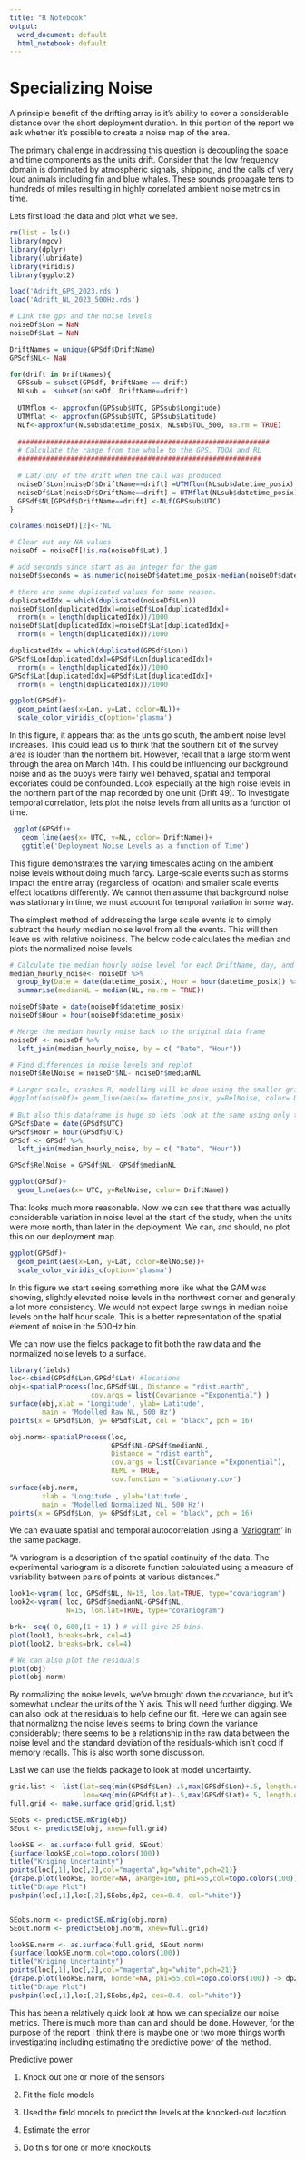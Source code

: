 ```yaml
---
title: "R Notebook"
output:
  word_document: default
  html_notebook: default
---
```


# Specializing Noise

A principle benefit of the drifting array is it's ability to cover a considerable distance over the short deployment duration. In this portion of the report we ask whether it's possible to create a noise map of the area.

The primary challenge in addressing this question is decoupling the space and time components as the units drift. Consider that the low frequency domain is dominated by atmospheric signals, shipping, and the calls of very loud animals including fin and blue whales. These sounds propagate tens to hundreds of miles resulting in highly correlated ambient noise metrics in time.

Lets first load the data and plot what we see.

```r
rm(list = ls())
library(mgcv)
library(dplyr)
library(lubridate)
library(viridis)
library(ggplot2)

load('Adrift_GPS_2023.rds')
load('Adrift_NL_2023_500Hz.rds')

# Link the gps and the noise levels
noiseDf$Lon = NaN
noiseDf$Lat = NaN

DriftNames = unique(GPSdf$DriftName)
GPSdf$NL<- NaN

for(drift in DriftNames){
  GPSsub = subset(GPSdf, DriftName == drift)
  NLsub =  subset(noiseDf, DriftName==drift)
  
  UTMflon <- approxfun(GPSsub$UTC, GPSsub$Longitude)
  UTMflat <- approxfun(GPSsub$UTC, GPSsub$Latitude)
  NLf<-approxfun(NLsub$datetime_posix, NLsub$TOL_500, na.rm = TRUE)
  
  ##############################################################
  # Calculate the range from the whale to the GPS, TDOA and RL
  ############################################################
  
  # Lat/lon/ of the drift when the call was produced
  noiseDf$Lon[noiseDf$DriftName==drift] =UTMflon(NLsub$datetime_posix)
  noiseDf$Lat[noiseDf$DriftName==drift] = UTMflat(NLsub$datetime_posix)
  GPSdf$NL[GPSdf$DriftName==drift] <-NLf(GPSsub$UTC)
}

colnames(noiseDf)[2]<-'NL'

# Clear out any NA values
noiseDf = noiseDf[!is.na(noiseDf$Lat),]

# add seconds since start as an integer for the gam
noiseDf$seconds = as.numeric(noiseDf$datetime_posix-median(noiseDf$datetime_posix))

# there are some duplicated values for some reason.
duplicatedIdx = which(duplicated(noiseDf$Lon))
noiseDf$Lon[duplicatedIdx]=noiseDf$Lon[duplicatedIdx]+
  rnorm(n = length(duplicatedIdx))/1000
noiseDf$Lat[duplicatedIdx]=noiseDf$Lat[duplicatedIdx]+
  rnorm(n = length(duplicatedIdx))/1000

duplicatedIdx = which(duplicated(GPSdf$Lon))
GPSdf$Lon[duplicatedIdx]=GPSdf$Lon[duplicatedIdx]+
  rnorm(n = length(duplicatedIdx))/1000
GPSdf$Lat[duplicatedIdx]=GPSdf$Lat[duplicatedIdx]+
  rnorm(n = length(duplicatedIdx))/1000

ggplot(GPSdf)+
  geom_point(aes(x=Lon, y=Lat, color=NL))+
  scale_color_viridis_c(option='plasma')

```

In this figure, it appears that as the units go south, the ambient noise level increases. This could lead us to think that the southern bit of the survey area is louder than the northern bit. However, recall that a large storm went through the area on March 14th. This could be influencing our background noise and as the buoys were fairly well behaved, spatial and temporal excoriates could be confounded. Look especially at the high noise levels in the northern part of the map recorded by one unit (Drift 49). To investigate temporal correlation, lets plot the noise levels from all units as a function of time.

```r
 ggplot(GPSdf)+
   geom_line(aes(x= UTC, y=NL, color= DriftName))+
   ggtitle('Deployment Noise Levels as a function of Time')

```

This figure demonstrates the varying timescales acting on the ambient noise levels without doing much fancy. Large-scale events such as storms impact the entire array (regardless of location) and smaller scale events effect locations differently. We cannot then assume that background noise was stationary in time, we must account for temporal variation in some way.

The simplest method of addressing the large scale events is to simply subtract the hourly median noise level from all the events. This will then leave us with relative noisiness. The below code calculates the median and plots the normalized noise levels.

```r

# Calculate the median hourly noise level for each DriftName, day, and hour
median_hourly_noise<- noiseDf %>%
  group_by(Date = date(datetime_posix), Hour = hour(datetime_posix)) %>%
  summarise(medianNL = median(NL, na.rm = TRUE))

noiseDf$Date = date(noiseDf$datetime_posix)
noiseDf$Hour = hour(noiseDf$datetime_posix)

# Merge the median hourly noise back to the original data frame
noiseDf <- noiseDf %>%
  left_join(median_hourly_noise, by = c( "Date", "Hour"))

# Find differences in noise levels and replot
noiseDf$RelNoise = noiseDf$NL- noiseDf$medianNL

# Larger scale, crashes R, modelling will be done using the smaller grid
#ggplot(noiseDf)+ geom_line(aes(x= datetime_posix, y=RelNoise, color= DriftName))
 
# But also this dataframe is huge so lets look at the same using only the GPS locations which will making the modelling tennable
GPSdf$Date = date(GPSdf$UTC)
GPSdf$Hour = hour(GPSdf$UTC)
GPSdf <- GPSdf %>%
  left_join(median_hourly_noise, by = c( "Date", "Hour"))

GPSdf$RelNoise = GPSdf$NL- GPSdf$medianNL

ggplot(GPSdf)+ 
  geom_line(aes(x= UTC, y=RelNoise, color= DriftName))
```

That looks much more reasonable. Now we can see that there was actually considerable variation in noise level at the start of the study, when the units were more north, than later in the deployment. We can, and should, no plot this on our deployment map.

```r
ggplot(GPSdf)+
  geom_point(aes(x=Lon, y=Lat, color=RelNoise))+
  scale_color_viridis_c(option='plasma')
```

In this figure we start seeing something more like what the GAM was showing, slightly elevated noise levels in the northwest corner and generally a lot more consistency. We would not expect large swings in median noise levels on the half hour scale. This is a better representation of the spatial element of noise in the 500Hz bin.

We can now use the fields package to fit both the raw data and the normalized noise levels to a surface.

```r
library(fields)
loc<-cbind(GPSdf$Lon,GPSdf$Lat) #locations
obj<-spatialProcess(loc,GPSdf$NL, Distance = "rdist.earth",
                    cov.args = list(Covariance ="Exponential") )
surface(obj,xlab = 'Longitude', ylab='Latitude', 
        main = 'Modelled Raw NL, 500 Hz')
points(x = GPSdf$Lon, y= GPSdf$Lat, col = "black", pch = 16)

obj.norm<-spatialProcess(loc,
                         GPSdf$NL-GPSdf$medianNL, 
                         Distance = "rdist.earth",
                         cov.args = list(Covariance ="Exponential"),
                         REML = TRUE,
                         cov.function = 'stationary.cov')
surface(obj.norm,
        xlab = 'Longitude', ylab='Latitude', 
        main = 'Modelled Normalized NL, 500 Hz')
points(x = GPSdf$Lon, y= GPSdf$Lat, col = "black", pch = 16)
```

We can evaluate spatial and temporal autocorrelation using a '[Variogram](https://vsp.pnnl.gov/help/vsample/Kriging_Variogram.htm#:~:text=Variogram%20Parameters&text=The%20default%20and%20recommended%20first,for%20log%2Dnormally%20distributed%20data.)' in the same package.

"A variogram is a description of the spatial continuity of the data. The experimental variogram is a discrete function calculated using a measure of variability between pairs of points at various distances."

```r
look1<-vgram( loc, GPSdf$NL, N=15, lon.lat=TRUE, type="covariogram")
look2<-vgram( loc, GPSdf$medianNL-GPSdf$NL, 
              N=15, lon.lat=TRUE, type="covariogram")

brk<- seq( 0, 600,(1 + 1) ) # will give 25 bins.
plot(look1, breaks=brk, col=4)
plot(look2, breaks=brk, col=4)

# We can also plot the residuals
plot(obj)
plot(obj.norm)
```

By normalizing the noise levels, we've brought down the covariance, but it's somewhat unclear the units of the Y axis. This will need further digging. We can also look at the residuals to help define our fit. Here we can again see that normalizng the noise levels seems to bring down the variance considerably; there seems to be a relationship in the raw data between the noise level and the standard deviation of the residuals-which isn't good if memory recalls. This is also worth some discussion.

Last we can use the fields package to look at model uncertainty.

```r
grid.list <- list(lat=seq(min(GPSdf$Lon)-.5,max(GPSdf$Lon)+.5, length.out =100), 
                  lon=seq(min(GPSdf$Lat)-.5,max(GPSdf$Lat)+.5, length.out =100))
full.grid <- make.surface.grid(grid.list)

SEobs <- predictSE.mKrig(obj)
SEout <- predictSE(obj, xnew=full.grid)

lookSE <- as.surface(full.grid, SEout)
{surface(lookSE,col=topo.colors(100))
title("Kriging Uncertainty")
points(loc[,1],loc[,2],col="magenta",bg="white",pch=21)}
{drape.plot(lookSE, border=NA, aRange=160, phi=55,col=topo.colors(100)) -> dp2
title("Drape Plot")
pushpin(loc[,1],loc[,2],SEobs,dp2, cex=0.4, col="white")}


SEobs.norm <- predictSE.mKrig(obj.norm)
SEout.norm <- predictSE(obj.norm, xnew=full.grid)

lookSE.norm <- as.surface(full.grid, SEout.norm)
{surface(lookSE.norm,col=topo.colors(100))
title("Kriging Uncertainty")
points(loc[,1],loc[,2],col="magenta",bg="white",pch=21)}
{drape.plot(lookSE.norm, border=NA, phi=55,col=topo.colors(100)) -> dp2
title("Drape Plot")
pushpin(loc[,1],loc[,2],SEobs,dp2, cex=0.4, col="white")}
```

This has been a relatively quick look at how we can specialize our noise metrics. There is much more than can and should be done. However, for the purpose of the report I think there is maybe one or two more things worth investigating including estimating the predictive power of the method.

Predictive power

1.  Knock out one or more of the sensors

2.  Fit the field models

3.  Used the field models to predict the levels at the knocked-out location

4.  Estimate the error

5.  Do this for one or more knockouts
